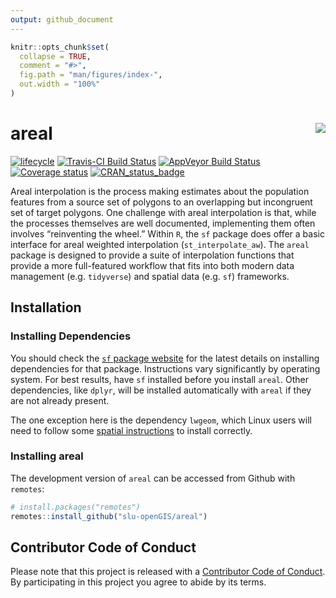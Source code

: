 ```yaml
---
output: github_document
---
```


<!-- README.md is generated from README.Rmd. Please edit that file -->

```r
knitr::opts_chunk$set(
  collapse = TRUE,
  comment = "#>",
  fig.path = "man/figures/index-",
  out.width = "100%"
)
```

# areal <img src="man/figures/arealLogo.png" align="right" />

[![lifecycle](https://img.shields.io/badge/lifecycle-maturing-blue.svg)](https://www.tidyverse.org/lifecycle/#maturing)
[![Travis-CI Build Status](https://travis-ci.org/slu-openGIS/areal.svg?branch=master)](https://travis-ci.org/slu-openGIS/areal)
[![AppVeyor Build Status](https://ci.appveyor.com/api/projects/status/github/slu-openGIS/areal?branch=master&svg=true)](https://ci.appveyor.com/project/chris-prener/areal)
[![Coverage status](https://codecov.io/gh/slu-openGIS/areal/branch/master/graph/badge.svg)](https://codecov.io/github/slu-openGIS/areal?branch=master)
[![CRAN_status_badge](http://www.r-pkg.org/badges/version/areal)](https://cran.r-project.org/package=areal)

Areal interpolation is the process making estimates about the population features from a source set of polygons to an overlapping but incongruent set of target polygons. One challenge with areal interpolation is that, while the processes themselves are well documented, implementing them often involves "reinventing the wheel." Within `R`, the `sf` package does offer a basic interface for areal weighted interpolation (`st_interpolate_aw`). The `areal` package is designed to provide a suite of interpolation functions that provide a more full-featured workflow that fits into both modern data management (e.g. `tidyverse`) and spatial data (e.g. `sf`) frameworks.

## Installation
### Installing Dependencies
You should check the [`sf` package website](https://r-spatial.github.io/sf/) for the latest details on installing dependencies for that package. Instructions vary significantly by operating system. For best results, have `sf` installed before you install `areal`. Other dependencies, like `dplyr`, will be installed automatically with `areal` if they are not already present.

The one exception here is the dependency `lwgeom`, which Linux users will need to follow some [spatial instructions](https://github.com/r-spatial/lwgeom) to install correctly.

### Installing areal
The development version of `areal` can be accessed from Github with `remotes`:

```r
# install.packages("remotes")
remotes::install_github("slu-openGIS/areal")
```

## Contributor Code of Conduct
Please note that this project is released with a [Contributor Code of Conduct](.github/CODE_OF_CONDUCT.md). By participating in this project you agree to abide by its terms.

